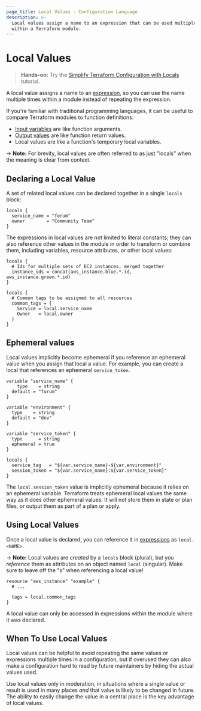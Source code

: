 ```yaml
---
page_title: Local Values - Configuration Language
description: >-
  Local values assign a name to an expression that can be used multiple times
  within a Terraform module.
---
```


# Local Values

> **Hands-on:** Try the [Simplify Terraform Configuration with Locals](/terraform/tutorials/configuration-language/locals?utm_source=WEBSITE&utm_medium=WEB_IO&utm_offer=ARTICLE_PAGE&utm_content=DOCS) tutorial.

A local value assigns a name to an [expression](/terraform/language/expressions),
so you can use the name multiple times within a module instead of repeating
the expression.

If you're familiar with traditional programming languages, it can be useful to
compare Terraform modules to function definitions:

- [Input variables](/terraform/language/values/variables) are like function arguments.
- [Output values](/terraform/language/values/outputs) are like function return values.
- Local values are like a function's temporary local variables.

-> **Note:** For brevity, local values are often referred to as just "locals"
when the meaning is clear from context.

## Declaring a Local Value

A set of related local values can be declared together in a single `locals`
block:

```hcl
locals {
  service_name = "forum"
  owner        = "Community Team"
}
```

The expressions in local values are not limited to literal constants; they can
also reference other values in the module in order to transform or combine them,
including variables, resource attributes, or other local values:

```hcl
locals {
  # Ids for multiple sets of EC2 instances, merged together
  instance_ids = concat(aws_instance.blue.*.id, aws_instance.green.*.id)
}

locals {
  # Common tags to be assigned to all resources
  common_tags = {
    Service = local.service_name
    Owner   = local.owner
  }
}
```

## Ephemeral values

Local values implicitly become ephemeral if you reference an ephemeral value when
you assign that local a value. For example, you can create a local that references an ephemeral `service_token`.

```hcl
variable "service_name" {
	type    = string
  default = "forum"
}

variable "environment" {
  type    = string
  default = "dev"
}

variable "service_token" {
  type      = string
  ephemeral = true
}

locals {
  service_tag   = "${var.service_name}-${var.environment}"
  session_token = "${var.service_name}:${var.service_token}"
}
```

The `local.session_token` value is implicitly ephemeral because it relies on an ephemeral variable. Terraform treats ephemeral local values the same way as it does other ephemeral values.
It will not store them in state or plan files, or output them as part of a plan
or apply.

## Using Local Values

Once a local value is declared, you can reference it in
[expressions](/terraform/language/expressions) as `local.<NAME>`.

-> **Note:** Local values are _created_ by a `locals` block (plural), but you
_reference_ them as attributes on an object named `local` (singular). Make sure
to leave off the "s" when referencing a local value!

```hcl
resource "aws_instance" "example" {
  # ...

  tags = local.common_tags
}
```

A local value can only be accessed in expressions within the module where it
was declared.

## When To Use Local Values

Local values can be helpful to avoid repeating the same values or expressions
multiple times in a configuration, but if overused they can also make a
configuration hard to read by future maintainers by hiding the actual values
used.

Use local values only in moderation, in situations where a single value or
result is used in many places _and_ that value is likely to be changed in
future. The ability to easily change the value in a central place is the key
advantage of local values.

